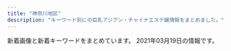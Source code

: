 ```yaml
---
title: "神奈川地区"
description: "キーワード別にの巨乳アジアン・チャイナエステ嬢情報をまとめました。"
---
```


新着画像と新着キーワードをまとめています。
2021年03月19日の情報です。

<DmmAffiliateIns />
<KeywordTable
  shops={
    [
    {
        "img_links": [
            "http://yacho.est-u.com/images/index_04.jpg",
            "http://yacho.est-u.com/images/k2.jpg",
            "http://yacho.est-u.com/images/index_03.jpg",
            "http://yacho.est-u.com/images/index_07.jpg",
            "http://yacho.est-u.com/images/index_17.jpg",
            "http://yacho.est-u.com/images/k1.jpg",
            "http://yacho.est-u.com/images/1.jpg",
            "http://yacho.est-u.com/images/4.jpg",
            "http://yacho.est-u.com/images/index_15.jpg",
            "http://yacho.est-u.com/images/6.jpg",
            "http://yacho.est-u.com/images/5.jpg",
            "http://yacho.est-u.com/images/3.jpg",
            "http://yacho.est-u.com/images/index_12.jpg",
            "http://yacho.est-u.com/images/index_10.jpg",
            "http://yacho.est-u.com/images/index_14.jpg",
            "http://yacho.est-u.com/images/staff_03.jpg",
            "http://yacho.est-u.com/images/index_06.jpg",
            "http://yacho.est-u.com/images/index_01.jpg",
            "http://yacho.est-u.com/images/index_05.jpg",
            "http://yacho.est-u.com/images/staff_01.jpg",
            "http://yacho.est-u.com/images/2.jpg",
            "http://yacho.est-u.com/images/index_02.jpg"
        ],
        "url": "http://yacho.est-u.com/",
        "name": "\u591c\u8776",
        "keywords": {},
        "station": "JR\u85e4\u6ca2\u99c5\u5357\u53e3"
    },
    {
        "url": "http://f-kaori.work/",
        "img_links": [
            "http://f-kaori.work/img/yoka1.jpg",
            "http://f-kaori.work/images/8.jpg",
            "http://f-kaori.work/images/7.jpg",
            "http://f-kaori.work/sp/images/tel.jpg",
            "http://f-kaori.work/img/sasa1.jpg",
            "http://f-kaori.work/images/concept.png",
            "http://f-kaori.work/images/int1.png",
            "http://f-kaori.work/images/sisu_t.jpg",
            "http://f-kaori.work/images/sm.jpg",
            "http://f-kaori.work/sp/images/staff_t.jpg",
            "http://f-kaori.work/sp/images/1.jpg",
            "http://f-kaori.work/sp/images/8.jpg",
            "http://f-kaori.work/sp/images/rec3.png",
            "http://f-kaori.work/img/yumi1.jpg",
            "http://f-kaori.work/img/aya1.jpg",
            "http://f-kaori.work/sp/images/3.jpg",
            "http://f-kaori.work/images/mobile.jpg",
            "http://f-kaori.work/sp/menu/staff.jpg",
            "http://f-kaori.work/sp/images/top.jpg",
            "http://f-kaori.work/sp/images/sys.png",
            "http://f-kaori.work/sp/images/head.jpg",
            "http://f-kaori.work/images/9.jpg",
            "http://f-kaori.work/images/rec1.png",
            "http://f-kaori.work/images/interior_t.jpg",
            "http://f-kaori.work/img/sin1.jpg",
            "http://f-kaori.work/images/3.jpg",
            "http://f-kaori.work/sp/images/rec1.png",
            "http://f-kaori.work/sp/img/risa1.jpg",
            "http://f-kaori.work/sp/images/sisu.jpg",
            "http://f-kaori.work/sp/images/10.jpg",
            "http://f-kaori.work/sp/images/sisu_t.png",
            "http://f-kaori.work/sp/img/yoka1.jpg",
            "http://f-kaori.work/sp/img/sasa1.jpg",
            "http://f-kaori.work/images/head.jpg",
            "http://f-kaori.work/sp/menu/interior.jpg",
            "http://f-kaori.work/sp/images/rec2.jpg",
            "http://f-kaori.work/sp/img/sin1.jpg",
            "http://f-kaori.work/images/sys.png",
            "http://f-kaori.work/sp/img/aya1.jpg",
            "http://f-kaori.work/sp/img/yumi1.jpg",
            "http://f-kaori.work/sp/images/interior_t.jpg",
            "http://f-kaori.work/images/sisu.png",
            "http://f-kaori.work/images/int2.png",
            "http://f-kaori.work/images/10.jpg",
            "http://f-kaori.work/sp/images/pc.jpg",
            "http://f-kaori.work/images/staff_t.jpg",
            "http://f-kaori.work/img/risa1.jpg",
            "http://f-kaori.work/img/sora1.jpg",
            "http://f-kaori.work/sp/menu/top.jpg",
            "http://f-kaori.work/sp/images/newsb.png",
            "http://f-kaori.work/sp/images/topgirl.png",
            "http://f-kaori.work/images/rec2.jpg",
            "http://f-kaori.work/images/line.png",
            "http://f-kaori.work/sp/images/9.jpg",
            "http://f-kaori.work/sp/images/news.png",
            "http://f-kaori.work/sp/images/int2.png",
            "http://f-kaori.work/sp/img/sora1.jpg",
            "http://f-kaori.work/images/news.png",
            "http://f-kaori.work/sp/images/7.jpg",
            "http://f-kaori.work/sp/images/6.jpg",
            "http://f-kaori.work/sp/images/5.jpg",
            "http://f-kaori.work/images/1.jpg",
            "http://f-kaori.work/images/5.jpg",
            "http://f-kaori.work/sp/img/emi1.jpg",
            "http://f-kaori.work/sp/images/int1.png",
            "http://f-kaori.work/sp/images/footer.png",
            "http://f-kaori.work/img/emi1.jpg",
            "http://f-kaori.work/images/6.jpg"
        ],
        "keywords": {},
        "station": "JR\u85e4\u6ca2\u99c5\u5357\u53e3",
        "name": "\u85ab"
    },
    {
        "img_links": [
            "http://es-rei.work/_src/26747126/base_01.png",
            "http://es-rei.work/_src/26791049/_dsf9442.jpg",
            "http://es-rei.work/_src/26747294/line3.png",
            "http://es-rei.work/_src/26791051/_dsf9446.jpg",
            "http://es-rei.work/_src/26747304/line1.jpg",
            "http://es-rei.work/_src/26838174/line.png",
            "http://es-rei.work/_src/26791115/_igp4263.jpg",
            "http://es-rei.work/_src/26747205/navi2_01.png",
            "http://es-rei.work/_src/26747208/navi2_04.png",
            "http://es-rei.work/_src/26747093/_igp4295.jpg",
            "http://es-rei.work/_src/26838160/line.png",
            "http://es-rei.work/_src/26747231/line1.jpg",
            "http://es-rei.work/_src/26747089/51d8ecbee4cc2935f070c539c37ded71.jpg",
            "http://es-rei.work/_src/34041693/line1.jpg",
            "http://es-rei.work/_src/34124118/wechatimg26_20200914183556350.jpg",
            "http://es-rei.work/_src/26747302/wechatimg204.jpg",
            "http://es-rei.work/_src/26747226/line3.png",
            "http://es-rei.work/_src/26747209/navi2_05.png",
            "http://es-rei.work/_src/26747301/line3.png",
            "http://es-rei.work/_src/26747153/base_01.png",
            "http://es-rei.work/_src/26747288/line3.png",
            "http://es-rei.work/_src/26747173/base_03.png",
            "http://es-rei.work/_src/26747223/line3.png",
            "http://es-rei.work/_src/34041599/line3.png",
            "http://es-rei.work/1.jpg",
            "http://es-rei.work/_src/47863242/100054276feb8d8cef3ac5199531cfe.jpg",
            "http://es-rei.work/_src/47863239/line3.png",
            "http://es-rei.work/_src/26747170/base_01.png",
            "http://es-rei.work/_src/26747292/wechatimg202.jpg",
            "http://es-rei.work/_src/26747114/base_03.png",
            "http://es-rei.work/_src/26747200/list_01.png",
            "http://es-rei.work/_src/26838156/wechatimg204.jpg",
            "http://es-rei.work/_src/26747203/list_04.png",
            "http://es-rei.work/_src/26747206/navi2_02.png",
            "http://es-rei.work/_src/26747289/wechatimg77.jpg",
            "http://es-rei.work/_src/26747221/wechatimg164_1.jpg",
            "http://es-rei.work/_src/26747185/base_01.png",
            "http://es-rei.work/_src/26747222/line3.png",
            "http://es-rei.work/_src/26747187/base_03.png",
            "http://es-rei.work/_src/26838136/news.jpg",
            "http://es-rei.work/4.jpg",
            "http://es-rei.work/_src/26824435/cam2.png",
            "http://es-rei.work/_src/26747202/list_03.png",
            "http://es-rei.work/_src/26747287/line3.png",
            "http://es-rei.work/_src/26747141/base_03.png",
            "http://es-rei.work/_src/26790995/wechatimg38_20181018221746252.jpg",
            "http://es-rei.work/_src/26838155/wechatimg202.jpg",
            "http://es-rei.work/_src/34041596/05859f21726dfcef9faa9bab12a2595.jpg",
            "http://es-rei.work/3.jpg",
            "http://es-rei.work/_src/34041600/line3.png",
            "http://es-rei.work/2.jpg",
            "http://es-rei.work/_src/26747207/navi2_03.png",
            "http://es-rei.work/_src/47863240/line3.png",
            "http://es-rei.work/_src/26747199/sign.png",
            "http://es-rei.work/_src/26747293/line3.png",
            "http://es-rei.work/_src/47863108/wechatimg26_20200914183556350.jpg",
            "http://es-rei.work/_src/26838157/wechatimg77.jpg",
            "http://es-rei.work/_src/26791053/_dsf9449.jpg",
            "http://es-rei.work/_src/26747296/line1.jpg",
            "http://es-rei.work/_src/26838158/wechatimg75.jpg",
            "http://es-rei.work/_src/34041597/wechatimg26_20200914183556350.jpg",
            "http://es-rei.work/_src/26747201/list_02.png",
            "http://es-rei.work/_src/47863241/05859f21726dfcef9faa9bab12a2595.jpg",
            "http://es-rei.work/_src/26747132/line1.jpg",
            "http://es-rei.work/_src/26747210/navi2_06.png",
            "http://es-rei.work/_src/26747229/line1.jpg",
            "http://es-rei.work/_src/26747300/line3.png",
            "http://es-rei.work/_src/26747158/base_03.png",
            "http://es-rei.work/_src/26747086/base_01.png",
            "http://es-rei.work/_src/26824216/b0131b16446464e537eff864d8f041bb.jpg",
            "http://es-rei.work/_src/26747225/wechatimg75.jpg",
            "http://es-rei.work/_src/26747227/line3.png",
            "http://es-rei.work/_src/26747218/line1.jpg",
            "http://es-rei.work/5.jpg",
            "http://es-rei.work/_src/26747204/list_05.png",
            "http://es-rei.work/_src/47863244/line1.jpg"
        ],
        "url": "http://es-rei.work/",
        "keywords": {
            "85": 2,
            "86": 4,
            "83": 4,
            "89": 2
        },
        "station": "JR\u85e4\u6ca2\u99c5\u5357\u53e3",
        "name": "\u9e97"
    },
    {
        "url": "http://hoguraku.info/",
        "keywords": {},
        "img_links": [
            "http://hoguraku.info/_src/22266491/navi_04.png",
            "http://hoguraku.info/_src/22266496/navi2_06.png",
            "http://hoguraku.info/_src/22296697/pup.png",
            "http://hoguraku.info/_src/22294025/1_20180513213551260.jpg",
            "http://hoguraku.info/_src/22266494/navi2_05.png",
            "http://hoguraku.info/_src/22294028/3_20180513213551306.jpg",
            "http://hoguraku.info/staff-1.jpg",
            "http://hoguraku.info/staff-4.jpg",
            "http://hoguraku.info/_src/22266495/navi_06.png",
            "http://hoguraku.info/staff-3.jpg",
            "http://hoguraku.info/_src/22294409/img20180513220122069421.png",
            "http://hoguraku.info/_src/22293610/pup.png",
            "http://hoguraku.info/_src/22294029/3_20180513213551306.jpg",
            "http://hoguraku.info/_src/22293601/newspinkup.png",
            "http://hoguraku.info/_src/22293820/wechatimg744.jpg",
            "http://hoguraku.info/_src/22294026/wechatimg239.jpg",
            "http://hoguraku.info/_src/22293865/sign.png",
            "http://hoguraku.info/_src/22266489/navi_03.png",
            "http://hoguraku.info/_src/22294027/wechatimg239.jpg",
            "http://hoguraku.info/_src/37673393/wechatimg98.jpg",
            "http://hoguraku.info/_src/22266485/navi_01.png",
            "http://hoguraku.info/_src/22266487/navi_02.png",
            "http://hoguraku.info/_src/22266490/navi2_03.png",
            "http://hoguraku.info/_src/22266400/wechatimg94_20191205204136458.jpg",
            "http://hoguraku.info/_src/25168346/staff-2_20180823215120776.jpg",
            "http://hoguraku.info/_src/22296695/pup.png",
            "http://hoguraku.info/_src/22266492/navi2_04.png",
            "http://hoguraku.info/_src/42747719/img20200505151535254743.png",
            "http://hoguraku.info/_src/22266486/navi2_01.png",
            "http://hoguraku.info/_src/22296687/pup.png",
            "http://hoguraku.info/_src/22266398/img20180513214352559347.png",
            "http://hoguraku.info/_src/22294031/wechatimg175.jpg",
            "http://hoguraku.info/_src/22294030/wechatimg175.jpg",
            "http://hoguraku.info/_src/22266488/navi2_02.png",
            "http://hoguraku.info/_src/22293781/sign.png",
            "http://hoguraku.info/_src/22294024/1_20180513213551260.jpg",
            "http://hoguraku.info/_src/22266524/wechatimg96_20191205204603604.jpg",
            "http://hoguraku.info/_src/22266493/navi_05.png",
            "http://hoguraku.info/staff-2.jpg"
        ],
        "name": "\u3055\u304f\u3089",
        "station": "JR\u5927\u8239\u99c5\u6771\u53e3"
    },
    {
        "url": "http://www.bestlove.iesjp.com/",
        "station": "JR\u5e73\u585a\u99c5\u5317\u53e3",
        "img_links": [
            "http://www.bestlove.iesjp.com/files/003-02.jpg",
            "http://www.bestlove.iesjp.com/files/003-03.jpg",
            "http://www.bestlove.iesjp.com/files/004.jpg",
            "http://www.bestlove.iesjp.com/files/006-02.jpg",
            "http://www.bestlove.iesjp.com/files/004-02.jpg",
            "http://www.bestlove.iesjp.com/files/001.jpg",
            "http://www.bestlove.iesjp.com/files/002-02.jpg",
            "http://www.bestlove.iesjp.com/files/001-03.jpg",
            "http://www.bestlove.iesjp.com/files/005-02.jpg",
            "http://www.bestlove.iesjp.com/files/001-02.jpg",
            "http://www.bestlove.iesjp.com/files/002-03.jpg",
            "http://www.bestlove.iesjp.com/photo_news/upimg/54866603c72e67a391_0.jpg",
            "http://www.bestlove.iesjp.com/images/line.png",
            "http://www.bestlove.iesjp.com/photo_news/upimg/77212603ef74383541_0.jpg",
            "http://www.bestlove.iesjp.com/images/r3.jpg",
            "http://www.bestlove.iesjp.com/files/002.jpg",
            "http://www.bestlove.iesjp.com/files/005.jpg",
            "http://www.bestlove.iesjp.com/files/003.jpg",
            "http://www.bestlove.iesjp.com/files/005-03.jpg",
            "http://www.bestlove.iesjp.com/images/atomosky.jpg",
            "http://www.bestlove.iesjp.com/images/mobile.jpg",
            "http://www.bestlove.iesjp.com/files/006-03.jpg",
            "http://www.bestlove.iesjp.com/files/004-03.jpg",
            "http://www.bestlove.iesjp.com/files/006.jpg"
        ],
        "name": "Best Love \uff5e\u30d9\u30b9\u30c8\u30e9\u30d6\uff5e",
        "keywords": {
            "83": 4,
            "D": 8,
            "C": 22,
            "87": 12
        }
    },
    {
        "url": "http://oppama.iest.info/",
        "keywords": {},
        "station": "\u8ffd\u6d5c\u99c5",
        "img_links": [],
        "name": "\u8ffd\u6d5c\u30de\u30c3\u30b5\u30fc\u30b8"
    },
    {
        "img_links": [
            "http://megumi-est.xyz/images/roomimg/img1.png",
            "http://megumi-est.xyz/girl/1.jpg",
            "http://megumi-est.xyz/images/pickup_line.png",
            "http://megumi-est.xyz/images/staff_bg.png",
            "http://megumi-est.xyz/girl/8.jpg",
            "http://megumi-est.xyz/images/roomimg/img4.png",
            "http://megumi-est.xyz/images/mobile_bg.png",
            "http://megumi-est.xyz/images/topbg.jpg",
            "http://megumi-est.xyz/images/roomimg/img3.png",
            "http://megumi-est.xyz/girl/5.jpg",
            "http://megumi-est.xyz/images/newsbg.png",
            "http://megumi-est.xyz/girl/4.jpg",
            "http://megumi-est.xyz/images/roomimg/img2.png"
        ],
        "keywords": {},
        "url": "http://megumi-est.xyz/",
        "station": "JR\u85e4\u6ca2\u99c5\u5357\u53e3",
        "name": "\u6075"
    },
    {
        "station": "JR\u5c0f\u7530\u539f\u99c5\u6771\u53e3",
        "keywords": {
            "E": 1,
            "85": 1,
            "D": 3,
            "90": 3,
            "92": 1,
            "F": 1
        },
        "img_links": [
            "http://cherry.este.work/yui.jpg",
            "http://cherry.este.work/staff05-b.png",
            "http://cherry.este.work/staff03-b.png",
            "http://cherry.este.work/staff02-b.png",
            "http://cherry.este.work/baner.jpg",
            "http://cherry.este.work/foot01.jpg",
            "http://cherry.este.work/call.png",
            "http://cherry.este.work/anna.jpg",
            "http://cherry.este.work/m-head03.jpg"
        ],
        "url": "http://cherry.este.work/",
        "name": "\u30cf\u30cb\u30fc\u30cf\u30cb\u30fc"
    },
    {
        "img_links": [
            "http://treat-rlx.com/staff/mika/01.jpg",
            "http://treat-rlx.com/i/files/homeimg.jpg",
            "http://treat-rlx.com/pic/topimg3.png",
            "http://treat-rlx.com/img/ttl_mobile.png",
            "http://treat-rlx.com/img/att.png",
            "http://treat-rlx.com/staff/aya/01mb.jpg",
            "http://treat-rlx.com/pic/topimg1.png",
            "http://treat-rlx.com/staff/mika/01mb.jpg",
            "http://treat-rlx.com/img/ttl_rec.png",
            "http://treat-rlx.com/pic/topimg2.png",
            "http://treat-rlx.com/pic/topimg4.png",
            "http://treat-rlx.com/pic/topimg5.png",
            "http://treat-rlx.com/staff/aya/01.jpg",
            "http://treat-rlx.com/img/ttl_staff.jpg",
            "http://treat-rlx.com/pic/head.jpg"
        ],
        "keywords": {
            "C": 11
        },
        "url": "http://treat-rlx.com/",
        "station": "\u5584\u884c\u99c5\u6771\u53e3",
        "name": "\u798f\u7e01"
    },
    {
        "name": "\u60a0\u697d",
        "keywords": {},
        "url": "http://yu-raku.info/",
        "img_links": [
            "http://yu-raku.info/sp/images/bar-cam.png",
            "http://yu-raku.info/sp/images/bar-cover.png",
            "http://yu-raku.info/images/bar-cam.png",
            "http://yu-raku.info/staff/s-yuko1.jpg",
            "http://yu-raku.info/images/b-interior.jpg",
            "http://yu-raku.info/staff/s-emi4.jpg",
            "http://yu-raku.info/images/c-therapist0.png",
            "http://yu-raku.info/images/bar-therapist.png",
            "http://yu-raku.info/images/bar-interior.png",
            "http://yu-raku.info/staff/s-sayuri1.jpg",
            "http://yu-raku.info/images/fotter.jpg",
            "http://yu-raku.info/staff/s-emi5.jpg",
            "http://yu-raku.info/staff/s-nana1.jpg",
            "http://yu-raku.info/images/c-top0.png",
            "http://yu-raku.info/images/bar-cover.png",
            "http://yu-raku.info/images/pic-interior.png",
            "http://yu-raku.info/staff/s-miki1.jpg",
            "http://yu-raku.info/staff/s-emi3.jpg",
            "http://yu-raku.info/staff/s-kana1.jpg",
            "http://yu-raku.info/images/bar-info.png",
            "http://yu-raku.info/sp/images/b-tel.png",
            "http://yu-raku.info/staff/s-niri1.jpg"
        ],
        "station": "JR\u5927\u8239\u99c5\u6771\u53e3"
    },
    {
        "name": "\u30a2\u30ea\u30fc\u30ca",
        "keywords": {
            "85": 26,
            "D": 65,
            "C": 10,
            "87": 13,
            "86": 26
        },
        "url": "https://arena.jpn.vin/",
        "img_links": [
            "https://arena.jpn.vin/photos/sites/25/2021/02/2021021019135821.jpg",
            "https://arena.jpn.vin/photos/sites/25/2021/02/2021021019135553.jpg",
            "https://arena.jpn.vin/images/room3.jpg",
            "https://arena.jpn.vin/images/s1.jpg",
            "https://arena.jpn.vin/images/top.jpg",
            "https://arena.jpn.vin/images/news_bj2.jpg",
            "https://arena.jpn.vin/images/room1.jpg",
            "https://arena.jpn.vin/images/room2.jpg",
            "https://arena.jpn.vin/photos/sites/25/2021/03/2021031912153947.jpg",
            "https://arena.jpn.vin/images/tel.jpg",
            "https://arena.jpn.vin/images/s_news.jpg",
            "https://arena.jpn.vin/images/new.jpg",
            "https://arena.jpn.vin/images/s_face.jpg",
            "https://arena.jpn.vin/images/mobile.jpg",
            "https://arena.jpn.vin/images/room4.jpg",
            "https://arena.jpn.vin/photos/sites/25/2021/02/202102101913575.jpg",
            "https://arena.jpn.vin/photos/sites/25/2021/02/2021021019135619.jpg",
            "https://arena.jpn.vin/images/s_staff.jpg",
            "https://arena.jpn.vin/images/s2.jpg"
        ],
        "station": "JR\u6238\u585a\u99c5\u897f\u53e3"
    },
    {
        "name": "\u3075\u308f\u3075\u308f\u5a18",
        "url": "https://fuwafuwa-girl.jpn.vin/",
        "keywords": {},
        "station": "\u4e0a\u5927\u5ca1\u99c5",
        "img_links": []
    },
    {
        "img_links": [],
        "url": "http://www.miyoplop.xyz/",
        "name": "\u30cf\u30cb\u30fc",
        "station": "JR\u85e4\u6ca2\u99c5\u5357\u53e3",
        "keywords": {}
    },
    {
        "img_links": [
            "http://www.hamabei.com/images/buttona_08.jpg",
            "http://www.hamabei.com/images/miki1.jpg",
            "http://www.hamabei.com/images/giral009.jpg",
            "http://www.hamabei.com/images/nana1.jpg",
            "http://www.hamabei.com/images/buttona_03.jpg",
            "http://www.hamabei.com/images/qr.jpg",
            "http://www.hamabei.com/images/giral007.jpg",
            "http://www.hamabei.com/images/giral015.jpg",
            "http://www.hamabei.com/images/buttona_05.jpg",
            "http://www.hamabei.com/images/buttona_06.jpg",
            "http://www.hamabei.com/images/yuka1.jpg",
            "http://www.hamabei.com/images/giral012.jpg",
            "http://www.hamabei.com/images/buttona_07.jpg",
            "http://www.hamabei.com/images/buttona_04.jpg",
            "http://www.hamabei.com/images/kaori1.jpg",
            "http://www.hamabei.com/images/giral014.jpg"
        ],
        "keywords": {},
        "station": "JR\u8305\u30f6\u5d0e\u99c5\u5357\u53e3",
        "name": "\u6d5c\u8fba\u306e\u604b",
        "url": "http://www.hamabei.com/"
    },
    {
        "name": "yuyu-\u3086\u3046\u3086-",
        "url": "http://www.cc-girl.work/",
        "img_links": [
            "http://www.cc-girl.work/images/mobile.jpg",
            "http://www.cc-girl.work/images/head.jpg",
            "http://www.cc-girl.work/img/yaya1.jpg",
            "http://www.cc-girl.work/images/5.jpg",
            "http://www.cc-girl.work/images/sys1.jpg",
            "http://www.cc-girl.work/images/line.png",
            "http://www.cc-girl.work/images/1.jpg",
            "http://www.cc-girl.work/img/mari1.jpg",
            "http://www.cc-girl.work/images/7.jpg",
            "http://www.cc-girl.work/images/rec2.jpg",
            "http://www.cc-girl.work/img/kumi1.jpg",
            "http://www.cc-girl.work/img/kaoru1.jpg",
            "http://www.cc-girl.work/images/9.jpg",
            "http://www.cc-girl.work/images/rec1.jpg",
            "http://www.cc-girl.work/img/miho1.jpg",
            "http://www.cc-girl.work/img/ai1.jpg",
            "http://www.cc-girl.work/images/news.jpg",
            "http://www.cc-girl.work/images/10.jpg",
            "http://www.cc-girl.work/images/3.jpg",
            "http://www.cc-girl.work/img/eri1.jpg",
            "http://www.cc-girl.work/img/momo1.jpg",
            "http://www.cc-girl.work/images/interior_t.jpg",
            "http://www.cc-girl.work/images/4.jpg",
            "http://www.cc-girl.work/images/2.jpg",
            "http://www.cc-girl.work/images/staff_t.jpg",
            "http://www.cc-girl.work/img/yuri1.jpg",
            "http://www.cc-girl.work/images/ac1.jpg",
            "http://www.cc-girl.work/images/8.jpg",
            "http://www.cc-girl.work/images/int1.jpg",
            "http://www.cc-girl.work/images/6.jpg",
            "http://www.cc-girl.work/img/sizuka1.jpg",
            "http://www.cc-girl.work/images/sys2.jpg",
            "http://www.cc-girl.work/img/yuki1.jpg",
            "http://www.cc-girl.work/images/ta.jpg",
            "http://www.cc-girl.work/images/11.jpg"
        ],
        "keywords": {},
        "station": "\u4e0a\u5927\u5ca1\u99c5"
    },
    {
        "station": "JR\u5c0f\u7530\u539f\u99c5\u6771\u53e3",
        "url": "https://mitsunoaji.oks.bz/",
        "name": "\u306f\u3060\u304b\u306e\u3053\u3053\u308d",
        "img_links": [],
        "keywords": {}
    },
    {
        "img_links": [],
        "keywords": {},
        "station": "\u9db4\u5dfb\u6e29\u6cc9\u99c5\u5317\u53e3",
        "url": "http://oil.abnavi.info/",
        "name": "\u30a2\u30ed\u30a8"
    },
    {
        "name": "\u5929\u4f7f",
        "url": "http://uintiop.tokyo/",
        "station": "JR\u85e4\u6ca2\u99c5\u5357\u53e3",
        "img_links": [
            "http://uintiop.tokyo/uploads/210111/1-210111123I9332.jpg",
            "http://uintiop.tokyo/picture/4.jpg",
            "http://uintiop.tokyo/uploads/200720/1-200H013041T46.jpg",
            "http://uintiop.tokyo/uploads/210208/1-21020Q31459221.jpg",
            "http://uintiop.tokyo/uploads/200714/1-200G4125RS59.jpg",
            "http://uintiop.tokyo/picture/3.jpg",
            "http://uintiop.tokyo/picture/top-img02.png",
            "http://uintiop.tokyo/uploads/210319/1-210319140151X7.jpg",
            "http://uintiop.tokyo/picture/1.jpg",
            "http://uintiop.tokyo/picture/top-img01.png",
            "http://uintiop.tokyo/picture/top-img03.jpg",
            "http://uintiop.tokyo/picture/top-img10.jpg",
            "http://uintiop.tokyo/picture/tel.png",
            "http://uintiop.tokyo/picture/2.jpg",
            "http://uintiop.tokyo/uploads/200714/1-200G4124210P7.jpg",
            "http://uintiop.tokyo/uploads/210220/1-21022013460JA.jpg",
            "http://uintiop.tokyo/picture/call.png",
            "http://uintiop.tokyo/uploads/200727/1-200HG01643361.jpg"
        ],
        "keywords": {
            "86": 2,
            "C": 17,
            "D": 2
        }
    },
    {
        "img_links": [
            "http://yushinen.info/images/room1.jpg",
            "http://yushinen.info/images/saya1.jpg",
            "http://yushinen.info/images/mobile.png",
            "http://yushinen.info/images/g3.jpg",
            "http://yushinen.info/images/miki1.jpg",
            "http://yushinen.info/images/g1.jpg",
            "http://yushinen.info/images/nana1.jpg",
            "http://yushinen.info/images/g2.jpg",
            "http://yushinen.info/images/room5.jpg",
            "http://yushinen.info/images/g6.jpg",
            "http://yushinen.info/images/room2.jpg",
            "http://yushinen.info/images/flw.png",
            "http://yushinen.info/images/g0.jpg",
            "http://yushinen.info/images/room6.jpg",
            "http://yushinen.info/images/ami1.jpg",
            "http://yushinen.info/images/top.jpg",
            "http://yushinen.info/images/eri1.jpg",
            "http://yushinen.info/images/room3.jpg",
            "http://yushinen.info/images/g7.jpg",
            "http://yushinen.info/images/g5.jpg",
            "http://yushinen.info/images/info.png",
            "http://yushinen.info/images/nei-03.png",
            "http://yushinen.info/images/g4.jpg",
            "http://yushinen.info/images/room4.jpg"
        ],
        "station": "JR\u85e4\u6ca2\u99c5\u5357\u53e3",
        "keywords": {},
        "name": "\u7652\u5fc3\u5712",
        "url": "http://yushinen.info/"
    },
    {
        "keywords": {},
        "station": "JR\u85e4\u6ca2\u99c5\u5317\u53e3",
        "img_links": [
            "http://en.este88.com/gals/saya1.jpg",
            "http://en.este88.com/gals/momo1.jpg",
            "http://en.este88.com/gals/teina1.jpg",
            "http://en.este88.com/gals/koko1.jpg",
            "http://en.este88.com/gals/riri1.jpg",
            "http://en.este88.com/i/images/info_15.jpg",
            "http://en.este88.com/gals/rena1.jpg",
            "http://en.este88.com/i/images/info_12.jpg",
            "http://en.este88.com/i/images/info_09.jpg",
            "http://en.este88.com/gals/aya1.jpg",
            "http://en.este88.com/gals/asuka1.jpg",
            "http://en.este88.com/i/images/info_07.jpg",
            "http://en.este88.com/images/info.png",
            "http://en.este88.com/gals/nana1.jpg"
        ],
        "name": "\u7e01",
        "url": "http://en.este88.com/"
    },
    {
        "keywords": {
            "C": 7
        },
        "station": "JR\u5e73\u585a\u99c5\u897f\u53e3",
        "img_links": [
            "http://es-hanabi.xyz/images/g5.jpg",
            "http://es-hanabi.xyz/images/r2.jpg",
            "http://es-hanabi.xyz/images/new1.jpg",
            "http://es-hanabi.xyz/images/zi_staff.png",
            "http://es-hanabi.xyz/images/r5.jpg",
            "http://es-hanabi.xyz/images/g1.jpg",
            "http://es-hanabi.xyz/images/top.jpg",
            "http://es-hanabi.xyz/images/g0.jpg",
            "http://es-hanabi.xyz/images/mobile.png",
            "http://es-hanabi.xyz/images/r6.jpg",
            "http://es-hanabi.xyz/images/g4.jpg",
            "http://es-hanabi.xyz/images/g3.jpg",
            "http://es-hanabi.xyz/images/g2.jpg",
            "http://es-hanabi.xyz/images/r1.jpg",
            "http://es-hanabi.xyz/images/r8.jpg",
            "http://es-hanabi.xyz/images/r7.jpg"
        ],
        "name": "\u30cf\u30ca\u30d3",
        "url": "http://es-hanabi.xyz/"
    },
    {
        "url": "http://es-libres.com/",
        "keywords": {
            "E": 1,
            "89": 1,
            "C": 1,
            "D": 2
        },
        "station": "JR\u6771\u6238\u585a\u99c5\u897f\u53e3",
        "name": "\u30ea\u30d6\u30ec\u30b9",
        "img_links": [
            "http://es-libres.com/staffPhoto/s20201007072654.jpg",
            "http://es-libres.com/staffPhoto/s20201007072718.jpg",
            "http://es-libres.com/js/sliderLine/slide_next.png",
            "http://es-libres.com/images/returnBtn.png",
            "http://es-libres.com/images/guide.jpg",
            "http://es-libres.com/images/gallery/01.jpg",
            "http://es-libres.com/staffPhoto/b20201007072654.jpg",
            "http://es-libres.com/staffPhoto/s20201007072550.jpg",
            "http://es-libres.com/images/mobile.jpg",
            "http://es-libres.com/images/gallery/03.jpg",
            "http://es-libres.com/images/gallery/02.jpg",
            "http://es-libres.com/staffPhoto/b20201007072550.jpg",
            "http://es-libres.com/uploadfiles/Image/campaignEsLibresCom.jpg",
            "http://es-libres.com/staffPhoto/b20201007072718.jpg",
            "http://es-libres.com/staffPhoto/b20201007072633.jpg",
            "http://es-libres.com/images/gallery/04.jpg",
            "http://es-libres.com/js/sliderLine/slide_prev.png",
            "http://es-libres.com/staffPhoto/s20201007072633.jpg"
        ]
    },
    {
        "station": "JR\u8305\u30f6\u5d0e\u99c5\u5317\u53e3",
        "keywords": {},
        "url": "http://karen.ies.fun/",
        "img_links": [],
        "name": "\u83ef\u84ee"
    },
    {
        "station": "\u8305\u30f6\u5d0e\u99c5\u5357\u53e3",
        "keywords": {},
        "name": "\u5929\u4f7f\u306e\u604b",
        "img_links": [
            "http://tenshinokoi.es-come.net/i/80/risa1.jpg",
            "http://tenshinokoi.es-come.net/images/share/pickup.png",
            "http://tenshinokoi.es-come.net/img/sumire1.jpg",
            "http://tenshinokoi.es-come.net/images/qr.jpg",
            "http://tenshinokoi.es-come.net/girls/risa1.jpg",
            "http://tenshinokoi.es-come.net/girls/riri1.jpg",
            "http://tenshinokoi.es-come.net/i/80/sumire1.jpg",
            "http://tenshinokoi.es-come.net/girls/kana1.jpg",
            "http://tenshinokoi.es-come.net/img/header00.jpg",
            "http://tenshinokoi.es-come.net/girls/yurika1.jpg",
            "http://tenshinokoi.es-come.net/images/share/tel.png",
            "http://tenshinokoi.es-come.net/girls/hiromi1.jpg",
            "http://tenshinokoi.es-come.net/i/80/yuna1.jpg",
            "http://tenshinokoi.es-come.net/images/therapistbar.png",
            "http://tenshinokoi.es-come.net/images/info1.jpg",
            "http://tenshinokoi.es-come.net/i/80/yuyu1.jpg",
            "http://tenshinokoi.es-come.net/i/120/yuyu1.jpg",
            "http://tenshinokoi.es-come.net/i/120/risa1.jpg",
            "http://tenshinokoi.es-come.net/girls/yuki1.jpg",
            "http://tenshinokoi.es-come.net/img/yuyu1.jpg",
            "http://tenshinokoi.es-come.net/i/120/yuna1.jpg",
            "http://tenshinokoi.es-come.net/img/header01.jpg",
            "http://tenshinokoi.es-come.net/girls/yuyu1.jpg",
            "http://tenshinokoi.es-come.net/images/info2.jpg",
            "http://tenshinokoi.es-come.net/girls/sumire1.jpg",
            "http://tenshinokoi.es-come.net/images/infobar.png",
            "http://tenshinokoi.es-come.net/i/120/sumire1.jpg",
            "http://tenshinokoi.es-come.net/img/risa1.jpg",
            "http://tenshinokoi.es-come.net/img/header02.jpg",
            "http://tenshinokoi.es-come.net/images/share/sp-kp2.png",
            "http://tenshinokoi.es-come.net/images/shishubar.png",
            "http://tenshinokoi.es-come.net/girls/misaki1.jpg"
        ],
        "url": "http://tenshinokoi.es-come.net/"
    },
    {
        "name": "\u30d0\u30e9\u5712",
        "station": "JR\u85e4\u6ca2\u99c5\u5357\u53e3",
        "keywords": {},
        "url": "http://baraen.xyz/",
        "img_links": [
            "http://baraen.xyz/images/mafaxine_d.jpg",
            "http://baraen.xyz/images/mobile.jpg",
            "http://baraen.xyz/images/maga.jpg",
            "http://baraen.xyz/images/miki1.jpg",
            "http://baraen.xyz/images/g1.jpg",
            "http://baraen.xyz/images/room1.jpg",
            "http://baraen.xyz/images/g3.jpg",
            "http://baraen.xyz/images/g0.jpg",
            "http://baraen.xyz/images/g2.jpg",
            "http://baraen.xyz/images/g4.jpg",
            "http://baraen.xyz/images/room4.jpg",
            "http://baraen.xyz/images/room6.jpg",
            "http://baraen.xyz/images/room2.jpg",
            "http://baraen.xyz/images/miki2.jpg",
            "http://baraen.xyz/images/mafaxine_j.jpg",
            "http://baraen.xyz/images/kanban.jpg",
            "http://baraen.xyz/images/g6.jpg"
        ]
    },
    {
        "keywords": {},
        "station": "JR\u85e4\u6ca2\u99c5\u5357\u53e3",
        "name": "\u30a2\u30ea\u30fc\u30ca",
        "img_links": [],
        "url": "https://arena.xyz.mn/"
    },
    {
        "img_links": [
            "http://civebt.xyz/uploads/201102/1-201102130FY09.png",
            "http://civebt.xyz/uploads/201103/1-201103091122a3.jpg",
            "http://civebt.xyz/templets/default/picture/head.jpg",
            "http://civebt.xyz/templets/default/picture/rec1.png",
            "http://civebt.xyz/uploads/201102/1-2011021306404K.png",
            "http://civebt.xyz/uploads/180620/1-1P62010193X63.jpg",
            "http://civebt.xyz/uploads/201103/1-201103091150648.jpg",
            "http://civebt.xyz/uploads/201103/1-201103143450506.jpg",
            "http://civebt.xyz/uploads/180620/1-1P62010154K00.png",
            "http://civebt.xyz/uploads/201103/1-201103091136248.jpg",
            "http://civebt.xyz/templets/default/picture/staff_t.jpg",
            "http://civebt.xyz/templets/default/picture/news.jpg",
            "http://civebt.xyz/templets/default/picture/interior_t.jpg"
        ],
        "name": "\u9b54\u6cd5\u306e\u5973\u738b",
        "station": "\u6e58\u5357\u53f0\u99c5\u897f\u53e3",
        "url": "http://civebt.xyz/",
        "keywords": {
            "E": 8,
            "G": 4
        }
    },
    {
        "station": "JR\u6771\u6238\u585a\u99c5\u6771\u53e3",
        "keywords": {
            "87": 16,
            "86": 4,
            "88": 4,
            "D": 24
        },
        "url": "http://www.hatsukoi.mensest.com/",
        "img_links": [
            "http://www.hatsukoi.mensest.com/common/images/photo01.jpg",
            "http://www.hatsukoi.mensest.com/images/btn2.png",
            "http://www.hatsukoi.mensest.com/files/001.jpg",
            "http://www.hatsukoi.mensest.com/files/006.jpg",
            "http://www.hatsukoi.mensest.com/images/icon_top.png",
            "http://www.hatsukoi.mensest.com/files/005.jpg",
            "http://www.hatsukoi.mensest.com/images/icon_info.png",
            "http://www.hatsukoi.mensest.com/files/004.jpg",
            "http://www.hatsukoi.mensest.com/images/icon_tel.png",
            "http://www.hatsukoi.mensest.com/common/images/photo03.jpg",
            "http://www.hatsukoi.mensest.com/images/icon_staff.png",
            "http://www.hatsukoi.mensest.com/common/images/photo02.jpg",
            "http://www.hatsukoi.mensest.com/files/002.jpg",
            "http://www.hatsukoi.mensest.com/images/mainImg_sub.jpg",
            "http://www.hatsukoi.mensest.com/files/003.jpg"
        ],
        "name": "\u521d\u604b"
    },
    {
        "url": "http://pretty-esthe.com/",
        "keywords": {
            "86": 12,
            "D": 9,
            "E": 3
        },
        "img_links": [
            "http://pretty-esthe.com/images/r3.jpg",
            "http://pretty-esthe.com/images/r4.jpg",
            "http://pretty-esthe.com/images/news.png",
            "http://pretty-esthe.com/images/cg06.jpg",
            "http://pretty-esthe.com/images/cg07.jpg",
            "http://pretty-esthe.com/images/top.png",
            "http://pretty-esthe.com/images/staff_s.png",
            "http://pretty-esthe.com/images/r2.jpg",
            "http://pretty-esthe.com/images/cg05.jpg",
            "http://pretty-esthe.com/images/evetop.png",
            "http://pretty-esthe.com/images/cg09.jpg",
            "http://pretty-esthe.com/images/r1.jpg"
        ],
        "station": "JR\u6238\u585a\u99c5\u6771\u53e3",
        "name": "\u840c\u3048"
    },
    {
        "url": "http://genkimorimori.ies.bz/",
        "img_links": [],
        "station": "\u79e6\u91ce\u99c5\u5317\u53e3",
        "name": "\u5143\u6c17\u3082\u308a\u3082\u308a",
        "keywords": {}
    },
    {
        "station": "JR\u65b0\u6749\u7530\u99c5\u897f\u53e3",
        "url": "http://www.sh-riraku77.site/",
        "img_links": [
            "http://www.sh-riraku77.site/uploads/190703/1-1ZF3151554H6.jpg",
            "http://www.sh-riraku77.site/picture/photo3.png",
            "http://www.sh-riraku77.site/picture/end.png",
            "http://www.sh-riraku77.site/plus/images/room4.jpg",
            "http://www.sh-riraku77.site/picture/top22.png",
            "http://www.sh-riraku77.site/plus/images/room1.jpg",
            "http://www.sh-riraku77.site/picture/s_staff.png",
            "http://www.sh-riraku77.site/picture/s_new.png",
            "http://www.sh-riraku77.site/plus/images/room2.jpg",
            "http://www.sh-riraku77.site/picture/top23.png",
            "http://www.sh-riraku77.site/uploads/201214/1-201214130312232.jpg",
            "http://www.sh-riraku77.site/plus/images/room3.jpg",
            "http://www.sh-riraku77.site/picture/i_therapist.png"
        ],
        "name": "\u82b1\u306e\u604b",
        "keywords": {}
    },
    {
        "name": "\u30c6\u30df\u30ea",
        "url": "https://temiri.ests.jp/",
        "img_links": [
            "https://temiri.ests.jp/images/link_nav02.jpg",
            "https://temiri.ests.jp/images/link_nav03.jpg",
            "https://temiri.ests.jp/images/img_eject.jpg",
            "https://temiri.ests.jp/images/tit_eject.jpg",
            "https://temiri.ests.jp/images/link_nav07.jpg",
            "https://temiri.ests.jp/images/link_nav05.jpg",
            "https://temiri.ests.jp/photos/sites/37/2021/03/2021031204343630.jpg",
            "https://temiri.ests.jp/images/tit_face.jpg",
            "https://temiri.ests.jp/photos/sites/37/2021/03/2021030103445096.jpg",
            "https://temiri.ests.jp/images/top.png",
            "https://temiri.ests.jp/images/close_eject.png",
            "https://temiri.ests.jp/images/btn_eject.jpg",
            "https://temiri.ests.jp/photos/sites/37/2021/03/2021030103445152.jpg",
            "https://temiri.ests.jp/images/room4.jpg",
            "https://temiri.ests.jp/images/room5.jpg",
            "https://temiri.ests.jp/images/room6.jpg",
            "https://temiri.ests.jp/images/tit_new.jpg",
            "https://temiri.ests.jp/images/room2.jpg",
            "https://temiri.ests.jp/images/link_nav01.jpg",
            "https://temiri.ests.jp/images/room1.jpg",
            "https://temiri.ests.jp/images/link_nav06.jpg",
            "https://temiri.ests.jp/images/room3.jpg",
            "https://temiri.ests.jp/photos/sites/37/2021/03/2021031607370976.jpg",
            "https://temiri.ests.jp/images/sp_top.jpg",
            "https://temiri.ests.jp/photos/sites/37/2021/03/2021030106081839.jpg",
            "https://temiri.ests.jp/photos/sites/37/2021/03/2021030103445059.jpg",
            "https://temiri.ests.jp/images/link_nav04.jpg"
        ],
        "keywords": {
            "83": 12,
            "86": 36,
            "D": 60,
            "85": 24,
            "C": 56
        },
        "station": "\u80fd\u898b\u53f0\u99c5"
    },
    {
        "station": "\u6e58\u5357\u53f0\u99c5\u897f\u53e3",
        "name": "\u6e58\u5357\u604b",
        "img_links": [
            "http://izumi.ests.jp/images/s1.jpg",
            "http://izumi.ests.jp/images/room1.jpg",
            "http://izumi.ests.jp/images/s3.jpg",
            "http://izumi.ests.jp/photos/sites/54/2020/05/2020051209400132.jpg",
            "http://izumi.ests.jp/images/info2.jpg",
            "http://izumi.ests.jp/images/s_news.jpg",
            "http://izumi.ests.jp/images/service1.jpg",
            "http://izumi.ests.jp/images/service4.jpg",
            "http://izumi.ests.jp/images/service2.jpg",
            "http://izumi.ests.jp/photos/sites/54/2019/10/2019100205593058.jpg",
            "http://izumi.ests.jp/photos/sites/54/2019/10/2019100205592997.jpg",
            "http://izumi.ests.jp/photos/sites/54/2020/07/2020070605483923.jpg",
            "http://izumi.ests.jp/images/room4.jpg",
            "http://izumi.ests.jp/images/room3.jpg",
            "http://izumi.ests.jp/images/info.jpg",
            "http://izumi.ests.jp/photos/sites/54/2020/09/2020092004565418.jpg",
            "http://izumi.ests.jp/images/mobile.jpg",
            "http://izumi.ests.jp/photos/sites/54/2020/12/2020121307073529.jpg",
            "http://izumi.ests.jp/images/service3.jpg",
            "http://izumi.ests.jp/images/room2.jpg",
            "http://izumi.ests.jp/images/top.jpg"
        ],
        "keywords": {
            "E": 7,
            "87": 7,
            "86": 7,
            "85": 28,
            "D": 35
        },
        "url": "http://izumi.ests.jp/"
    },
    {
        "img_links": [
            "http://hiratsuka-est.com/images/g7.jpg",
            "http://hiratsuka-est.com/images/mi.jpg",
            "http://hiratsuka-est.com/images/g3.jpg",
            "http://hiratsuka-est.com/images/rr1.jpg",
            "http://hiratsuka-est.com/images/tel.jpg",
            "http://hiratsuka-est.com/images/chc.jpg",
            "http://hiratsuka-est.com/images/ll1.jpg",
            "http://hiratsuka-est.com/images/g4.jpg",
            "http://hiratsuka-est.com/images/banna1.jpg",
            "http://hiratsuka-est.com/images/left.jpg",
            "http://hiratsuka-est.com/images/banna.jpg",
            "http://hiratsuka-est.com/images/top.jpg",
            "http://hiratsuka-est.com/images/zi-staff.png",
            "http://hiratsuka-est.com/images/r3.jpg",
            "http://hiratsuka-est.com/images/r8.jpg",
            "http://hiratsuka-est.com/images/r6.jpg",
            "http://hiratsuka-est.com/images/zi-faq.png",
            "http://hiratsuka-est.com/images/r5.jpg",
            "http://hiratsuka-est.com/images/tiao2.jpg",
            "http://hiratsuka-est.com/images/r1.jpg",
            "http://hiratsuka-est.com/images/g1.jpg",
            "http://hiratsuka-est.com/images/g0.jpg",
            "http://hiratsuka-est.com/images/right.jpg",
            "http://hiratsuka-est.com/images/new1.jpg",
            "http://hiratsuka-est.com/images/zi-link.png",
            "http://hiratsuka-est.com/images/g2.jpg",
            "http://hiratsuka-est.com/images/r7.jpg",
            "http://hiratsuka-est.com/images/r9.jpg",
            "http://hiratsuka-est.com/images/r4.jpg",
            "http://hiratsuka-est.com/images/banna2.jpg"
        ],
        "station": "JR\u5e73\u585a\u99c5\u5317\u53e3",
        "name": "\u3055\u308f\u3084\u304b",
        "url": "http://hiratsuka-est.com/",
        "keywords": {}
    },
    {
        "name": "\u82b1\u306e\u6249",
        "keywords": {
            "C": 13
        },
        "img_links": [
            "http://hana-tobira.xyz/images/end.png",
            "http://hana-tobira.xyz/images/tite-i.png",
            "http://hana-tobira.xyz/images/g.jpg",
            "http://hana-tobira.xyz/images/g4.jpg",
            "http://hana-tobira.xyz/images/g5.jpg",
            "http://hana-tobira.xyz/images/tite-staff.jpg",
            "http://hana-tobira.xyz/images/g6.jpg",
            "http://hana-tobira.xyz/images/g7.jpg",
            "http://hana-tobira.xyz/images/mobile.jpg",
            "http://hana-tobira.xyz/images/tite-link.jpg",
            "http://hana-tobira.xyz/images/pickup_t.jpg",
            "http://hana-tobira.xyz/images/g2.jpg"
        ],
        "url": "http://hana-tobira.xyz/",
        "station": "JR\u85e4\u6ca2\u99c5\u5357\u53e3"
    },
    {
        "url": "http://www.relax-fairyark.info/",
        "name": "Fairy Ark",
        "img_links": [
            "http://www.relax-fairyark.info/img/st229.jpg",
            "http://www.relax-fairyark.info/img/sta235.jpg",
            "http://www.relax-fairyark.info/img/footbotton.png",
            "http://www.relax-fairyark.info/img/st220.jpg",
            "http://www.relax-fairyark.info/img/st255.jpg",
            "http://www.relax-fairyark.info/img/botton.jpg",
            "http://www.relax-fairyark.info/img/tel.png",
            "http://www.relax-fairyark.info/img/st240.jpg",
            "http://www.relax-fairyark.info/img/st245.jpg",
            "http://www.relax-fairyark.info/img/st1.jpg",
            "http://www.relax-fairyark.info/img/vlt.png",
            "http://www.relax-fairyark.info/img/sta150.jpg",
            "http://www.relax-fairyark.info/img/sta220.jpg",
            "http://www.relax-fairyark.info/img/sta248.jpg",
            "http://www.relax-fairyark.info/img/st235.jpg",
            "http://www.relax-fairyark.info/img/sta240.jpg",
            "http://www.relax-fairyark.info/img/st248.jpg",
            "http://www.relax-fairyark.info/img/st252.jpg",
            "http://www.relax-fairyark.info/img/st150.jpg",
            "http://www.relax-fairyark.info/img/sta223.jpg",
            "http://www.relax-fairyark.info/img/st213.jpg",
            "http://www.relax-fairyark.info/img/sta245.jpg",
            "http://www.relax-fairyark.info/img/sta252.jpg",
            "http://www.relax-fairyark.info/img/sta213.jpg",
            "http://www.relax-fairyark.info/img/nos.jpg",
            "http://www.relax-fairyark.info/img/body2.jpg",
            "http://www.relax-fairyark.info/img/st227.jpg",
            "http://www.relax-fairyark.info/img/st223.jpg",
            "http://www.relax-fairyark.info/img/head.jpg",
            "http://www.relax-fairyark.info/img/sta255.jpg",
            "http://www.relax-fairyark.info/img/sta229.jpg"
        ],
        "station": "JR\u85e4\u6ca2\u99c5\u5357\u53e3",
        "keywords": {
            "E": 6,
            "D": 4,
            "87": 6,
            "85": 3,
            "86": 4,
            "C": 3
        }
    },
    {
        "url": "http://www.huyo.work/",
        "name": "\u3075\u3088\u3046",
        "img_links": [
            "http://www.huyo.work/images/staff_t.jpg",
            "http://www.huyo.work/images/news.jpg",
            "http://www.huyo.work/images/head.jpg",
            "http://www.huyo.work/img/hana1.jpg",
            "http://www.huyo.work/images/int1.jpg",
            "http://www.huyo.work/images/int2.jpg",
            "http://www.huyo.work/images/2.jpg",
            "http://www.huyo.work/images/3.jpg",
            "http://www.huyo.work/images/line.png",
            "http://www.huyo.work/images/mobile.jpg",
            "http://www.huyo.work/img/mimi1.jpg",
            "http://www.huyo.work/images/sys2.jpg",
            "http://www.huyo.work/images/interior_t.jpg",
            "http://www.huyo.work/images/5.jpg",
            "http://www.huyo.work/images/info.jpg",
            "http://www.huyo.work/img/sora1.jpg",
            "http://www.huyo.work/img/riri1.jpg",
            "http://www.huyo.work/images/4.jpg",
            "http://www.huyo.work/images/1.jpg",
            "http://www.huyo.work/images/sys1.jpg",
            "http://www.huyo.work/img/nana1.jpg"
        ],
        "keywords": {},
        "station": "JR\u5e73\u585a\u99c5\u5317\u53e3"
    },
    {
        "name": "\u30df\u30e9\u30dc\u30eb",
        "keywords": {
            "86": 2,
            "E": 1,
            "D": 3,
            "87": 1,
            "85": 1
        },
        "station": "JR\u6771\u6238\u585a\u99c5\u6771\u53e3",
        "url": "http://esbest.info/",
        "img_links": [
            "http://esbest.info/staffPhoto/b20200111165529.jpg",
            "http://esbest.info/images/mobile.jpg",
            "http://esbest.info/images/returnBtn.png",
            "http://esbest.info/images/store/02.jpg",
            "http://esbest.info/uploadfiles/images/campaignEsbestInfo1.jpg",
            "http://esbest.info/staffPhoto/s20200111165529.jpg",
            "http://esbest.info/images/store/01.jpg",
            "http://esbest.info/staffPhoto/b20200526161929.jpg",
            "http://esbest.info/staffPhoto/b20200205123504.jpg",
            "http://esbest.info/staffPhoto/s20200109133117.jpg",
            "http://esbest.info/images/store/03.jpg",
            "http://esbest.info/images/store/04.jpg",
            "http://esbest.info/js/sliderLine/slide_prev.png",
            "http://esbest.info/staffPhoto/s20200526161929.jpg",
            "http://esbest.info/staffPhoto/b20200109133117.jpg",
            "http://esbest.info/js/sliderLine/slide_next.png",
            "http://esbest.info/staffPhoto/s20200205123504.jpg"
        ]
    },
    {
        "img_links": [
            "http://sui-en.work/images/2.png",
            "http://sui-en.work/images/int2.png",
            "http://sui-en.work/img/kaori1.jpg",
            "http://sui-en.work/images/b1.jpg",
            "http://sui-en.work/img/sena1.jpg",
            "http://sui-en.work/images/b2.jpg",
            "http://sui-en.work/img/hana1.jpg",
            "http://sui-en.work/images/4.png",
            "http://sui-en.work/images/info.jpg",
            "http://sui-en.work/images/sys1.jpg",
            "http://sui-en.work/images/head.jpg",
            "http://sui-en.work/img/yuki1.jpg",
            "http://sui-en.work/images/tr.jpg",
            "http://sui-en.work/images/sys2.jpg",
            "http://sui-en.work/images/sys3.png",
            "http://sui-en.work/images/interior_t.png",
            "http://sui-en.work/images/news.jpg",
            "http://sui-en.work/images/ta.jpg",
            "http://sui-en.work/images/mobile.jpg",
            "http://sui-en.work/images/staff_t.png",
            "http://sui-en.work/images/int1.png",
            "http://sui-en.work/images/3.png",
            "http://sui-en.work/images/1.png",
            "http://sui-en.work/images/int3.png"
        ],
        "station": "JR\u5e73\u585a\u99c5\u5317\u53e3",
        "url": "http://sui-en.work/",
        "name": "\u968f\u7e01",
        "keywords": {}
    },
    {
        "url": "http://ikoi.esjp.xyz/",
        "keywords": {},
        "station": "\u8ffd\u6d5c\u99c5",
        "img_links": [
            "http://ikoi.esjp.xyz/girl/1.jpg",
            "http://ikoi.esjp.xyz/i/img/photo03.jpg",
            "http://ikoi.esjp.xyz/img/lr_02.jpg",
            "http://ikoi.esjp.xyz/img/top_pickback.png",
            "http://ikoi.esjp.xyz/girl/2.jpg",
            "http://ikoi.esjp.xyz/girl/4.jpg",
            "http://ikoi.esjp.xyz/img/room/photo02.jpg",
            "http://ikoi.esjp.xyz/img/room/photo06.jpg",
            "http://ikoi.esjp.xyz/img/rec_top.png",
            "http://ikoi.esjp.xyz/girl/3.jpg",
            "http://ikoi.esjp.xyz/img/room/photo01.jpg",
            "http://ikoi.esjp.xyz/i/img/photo02.jpg",
            "http://ikoi.esjp.xyz/img/room/photo04.jpg",
            "http://ikoi.esjp.xyz/img/059.png",
            "http://ikoi.esjp.xyz/i/img/photo01.jpg",
            "http://ikoi.esjp.xyz/img/sub_staff.jpg",
            "http://ikoi.esjp.xyz/girl/6.jpg",
            "http://ikoi.esjp.xyz/i/img/photo06.jpg",
            "http://ikoi.esjp.xyz/img/capinfo.jpg",
            "http://ikoi.esjp.xyz/img/lr_01.jpg",
            "http://ikoi.esjp.xyz/img/room/photo05.jpg",
            "http://ikoi.esjp.xyz/img/qr.jpg",
            "http://ikoi.esjp.xyz/img/room/photo03.jpg",
            "http://ikoi.esjp.xyz/i/img/photo04.jpg",
            "http://ikoi.esjp.xyz/i/img/photo05.jpg",
            "http://ikoi.esjp.xyz/girl/5.jpg",
            "http://ikoi.esjp.xyz/img/pro_girl_line.jpg"
        ],
        "name": "\u61a9"
    },
    {
        "keywords": {},
        "url": "http://lavender-est.xyz/",
        "station": "JR\u85e4\u6ca2\u99c5\u5357\u53e3",
        "img_links": [
            "http://lavender-est.xyz/girl/9_2.jpg",
            "http://lavender-est.xyz/girl/5.jpg",
            "http://lavender-est.xyz/girl/8.jpg",
            "http://lavender-est.xyz/girl/3_1.jpg",
            "http://lavender-est.xyz/girl/3.jpg",
            "http://lavender-est.xyz/girl/7.jpg",
            "http://lavender-est.xyz/girl/15.jpg",
            "http://lavender-est.xyz/girl/10.jpg",
            "http://lavender-est.xyz/girl/5_3.jpg",
            "http://lavender-est.xyz/images/mobile.png",
            "http://lavender-est.xyz/girl/8_1.jpg",
            "http://lavender-est.xyz/girl/11.jpg",
            "http://lavender-est.xyz/girl/4_1.jpg",
            "http://lavender-est.xyz/girl/4.jpg",
            "http://lavender-est.xyz/girl/9.jpg",
            "http://lavender-est.xyz/girl/11_2.jpg",
            "http://lavender-est.xyz/girl/14_1.jpg",
            "http://lavender-est.xyz/images/room/r3.jpg",
            "http://lavender-est.xyz/images/pro_girl_line.jpg",
            "http://lavender-est.xyz/images/room/r1.jpg",
            "http://lavender-est.xyz/images/twitter.jpg",
            "http://lavender-est.xyz/girl/5_2.jpg",
            "http://lavender-est.xyz/girl/2.jpg",
            "http://lavender-est.xyz/i/girl/4.jpg",
            "http://lavender-est.xyz/girl/14_2.jpg",
            "http://lavender-est.xyz/girl/11_1.jpg",
            "http://lavender-est.xyz/images/top01.jpg",
            "http://lavender-est.xyz/images/bar_staff.jpg",
            "http://lavender-est.xyz/girl/9_1.jpg",
            "http://lavender-est.xyz/images/tel.png",
            "http://lavender-est.xyz/girl/15_1.jpg",
            "http://lavender-est.xyz/images/room/r4.jpg",
            "http://lavender-est.xyz/girl/10_2.jpg",
            "http://lavender-est.xyz/images/room/r2.jpg",
            "http://lavender-est.xyz/girl/2_1.jpg",
            "http://lavender-est.xyz/girl/14.jpg",
            "http://lavender-est.xyz/girl/7_2.jpg",
            "http://lavender-est.xyz/images/lr_02.jpg",
            "http://lavender-est.xyz/girl/7_1.jpg",
            "http://lavender-est.xyz/girl/5_1.jpg",
            "http://lavender-est.xyz/girl/10_1.jpg"
        ],
        "name": "\u30e9\u30d9\u30f3\u30c0\u30fc"
    },
    {
        "url": "http://candy.relaxjp.com/",
        "name": "Candy",
        "keywords": {
            "87": 1,
            "C": 2,
            "85": 1,
            "89": 2,
            "D": 4,
            "90": 1,
            "88": 1
        },
        "station": "JR\u6771\u6238\u585a\u99c5\u6771\u53e3",
        "img_links": [
            "http://candy.relaxjp.com/css/nav/nav-001.png",
            "http://candy.relaxjp.com/css/staff/staff003-a.png",
            "http://candy.relaxjp.com/css/staff/staff007.png",
            "http://candy.relaxjp.com/css/nav/nav-005.png",
            "http://candy.relaxjp.com/images/slider1/003.jpg",
            "http://candy.relaxjp.com/images/slider1/001.jpg",
            "http://candy.relaxjp.com/css/staff/staff005.png",
            "http://candy.relaxjp.com/css/staff/staff0001.png",
            "http://candy.relaxjp.com/css/staff/staff002.png",
            "http://candy.relaxjp.com/css/osusume10.jpg",
            "http://candy.relaxjp.com/css/nav/nav-003.png",
            "http://candy.relaxjp.com/css/nav/nav-006.png",
            "http://candy.relaxjp.com/css/nav/nav-002.png",
            "http://candy.relaxjp.com/css/staff/staff006-a.png",
            "http://candy.relaxjp.com/css/staff/staff001-a.png",
            "http://candy.relaxjp.com/css/staff/staff002-a.png",
            "http://candy.relaxjp.com/css/staff/staff004-a.png",
            "http://candy.relaxjp.com/css/staff/staff005-a.png",
            "http://candy.relaxjp.com/css/staff/staff003.png",
            "http://candy.relaxjp.com/css/nav/nav-004.png",
            "http://candy.relaxjp.com/css/staff/staff004.png",
            "http://candy.relaxjp.com/css/tel.png",
            "http://candy.relaxjp.com/css/staff/staff007-a.png",
            "http://candy.relaxjp.com/css/staff/staff006.png",
            "http://candy.relaxjp.com/css/top0001.png"
        ]
    },
    {
        "img_links": [
            "http://onlyone-relax.xyz/images/cg07.jpg",
            "http://onlyone-relax.xyz/images/2.jpg",
            "http://onlyone-relax.xyz/images/top2.png",
            "http://onlyone-relax.xyz/images/cg04.jpg",
            "http://onlyone-relax.xyz/images/cg10.jpg",
            "http://onlyone-relax.xyz/images/cg01.jpg",
            "http://onlyone-relax.xyz/images/cg08.jpg",
            "http://onlyone-relax.xyz/images/cg02.jpg",
            "http://onlyone-relax.xyz/images/cg03.jpg",
            "http://onlyone-relax.xyz/images/spacer300x450.png",
            "http://onlyone-relax.xyz/images/cg09.jpg",
            "http://onlyone-relax.xyz/images/top.png",
            "http://onlyone-relax.xyz/images/cg05.jpg",
            "http://onlyone-relax.xyz/images/4.jpg",
            "http://onlyone-relax.xyz/images/1.jpg",
            "http://onlyone-relax.xyz/images/qr.jpg"
        ],
        "keywords": {
            "F": 8,
            "D": 52,
            "E": 8,
            "C": 8
        },
        "url": "http://onlyone-relax.xyz/",
        "name": "\u30ad\u30e5\u30fc\u30c8",
        "station": "JR\u5c0f\u7530\u539f\u99c5\u897f\u53e3"
    },
    {
        "name": "\u693f",
        "keywords": {
            "C": 6
        },
        "img_links": [
            "http://o-jp.com/tsubaki/images/photo02.jpg",
            "http://o-jp.com/tsubaki/images/t_discount.jpg",
            "http://o-jp.com/tsubaki/images/index_enter.jpg",
            "http://o-jp.com/tsubaki/images/mimi1.jpg",
            "http://o-jp.com/tsubaki/images/photo03.jpg",
            "http://o-jp.com/tsubaki/images/t_mobile.jpg",
            "http://o-jp.com/tsubaki/images/photo01.jpg",
            "http://o-jp.com/tsubaki/images/photo04.jpg"
        ],
        "station": "JR\u5e73\u585a\u99c5\u897f\u53e3",
        "url": "http://o-jp.com/tsubaki/"
    },
    {
        "keywords": {
            "86": 3,
            "D": 3,
            "E": 2,
            "85": 1,
            "87": 1
        },
        "name": "\u6843\u9999",
        "img_links": [
            "http://esthe-massage.pw/img/m10.jpg",
            "http://esthe-massage.pw/img/m1.jpg",
            "http://esthe-massage.pw/img/top.jpg",
            "http://esthe-massage.pw/img/cg02.jpg",
            "http://esthe-massage.pw/img/m2.jpg",
            "http://esthe-massage.pw/img/m30.jpg",
            "http://esthe-massage.pw/img/stan.png",
            "http://esthe-massage.pw/img/cg03.jpg",
            "http://esthe-massage.pw/img/cg04.jpg",
            "http://esthe-massage.pw/img/cg01.jpg",
            "http://esthe-massage.pw/img/m5.jpg",
            "http://esthe-massage.pw/img/no.png",
            "http://esthe-massage.pw/img/cg05.jpg",
            "http://esthe-massage.pw/img/m60.jpg",
            "http://esthe-massage.pw/img/fla.jpg",
            "http://esthe-massage.pw/img/noo.png",
            "http://esthe-massage.pw/img/m20.jpg",
            "http://esthe-massage.pw/img/m6.jpg",
            "http://esthe-massage.pw/img/m3.jpg",
            "http://esthe-massage.pw/img/m4.jpg"
        ],
        "url": "http://esthe-massage.pw/",
        "station": "JR\u5e73\u585a\u99c5"
    }
]
}
/>
<DmmAffiliateScript />
